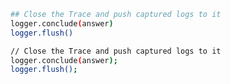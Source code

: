 ```bash Python
## Close the Trace and push captured logs to it
logger.conclude(answer)
logger.flush()
```

```bash Typescript
// Close the Trace and push captured logs to it
logger.conclude(answer);
logger.flush();
```